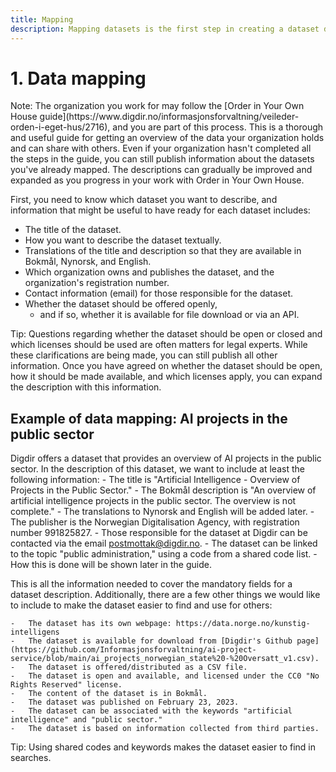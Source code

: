 ```yaml
---
title: Mapping
description: Mapping datasets is the first step in creating a dataset description.
---
```


# 1. Data mapping

<Alert size='sm'>
    Note: The organization you work for may follow the [Order in Your Own House
    guide](https://www.digdir.no/informasjonsforvaltning/veileder-orden-i-eget-hus/2716), and you are part of this
    process. This is a thorough and useful guide for getting an overview of the data your organization holds and can
    share with others. Even if your organization hasn't completed all the steps in the guide, you can still publish
    information about the datasets you've already mapped. The descriptions can gradually be improved and expanded as you
    progress in your work with Order in Your Own House.
</Alert>

First, you need to know which dataset you want to describe, and information that might be useful to have ready for each dataset includes:

-   The title of the dataset.
-   How you want to describe the dataset textually.
-   Translations of the title and description so that they are available in Bokmål, Nynorsk, and English.
-   Which organization owns and publishes the dataset, and the organization's registration number.
-   Contact information (email) for those responsible for the dataset.
-   Whether the dataset should be offered openly,
    -   and if so, whether it is available for file download or via an API.

<Alert size='sm'>
    Tip: Questions regarding whether the dataset should be open or closed and which licenses should be used are often
    matters for legal experts. While these clarifications are being made, you can still publish all other information.
    Once you have agreed on whether the dataset should be open, how it should be made available, and which licenses
    apply, you can expand the description with this information.
</Alert>

## Example of data mapping: AI projects in the public sector

Digdir offers a dataset that provides an overview of AI projects in the public sector. In the description of this dataset, we want to include at least the following information: - The title is "Artificial Intelligence - Overview of Projects in the Public Sector." - The Bokmål description is "An overview of artificial intelligence projects in the public sector. The overview is not complete." - The translations to Nynorsk and English will be added later. - The publisher is the Norwegian Digitalisation Agency, with registration number 991825827. - Those responsible for the dataset at Digdir can be contacted via the email postmottak@digdir.no. - The dataset can be linked to the topic "public administration," using a code from a shared code list. - How this is done will be shown later in the guide.

This is all the information needed to cover the mandatory fields for a dataset description. Additionally, there are a few other things we would like to include to make the dataset easier to find and use for others:

    -   The dataset has its own webpage: https://data.norge.no/kunstig-intelligens
    -   The dataset is available for download from [Digdir's Github page](https://github.com/Informasjonsforvaltning/ai-project-service/blob/main/ai_projects_norwegian_state%20-%20Oversatt_v1.csv).
    -   The dataset is offered/distributed as a CSV file.
    -   The dataset is open and available, and licensed under the CC0 "No Rights Reserved" license.
    -   The content of the dataset is in Bokmål.
    -   The dataset was published on February 23, 2023.
    -   The dataset can be associated with the keywords "artificial intelligence" and "public sector."
    -   The dataset is based on information collected from third parties.

<Alert size='sm'>Tip: Using shared codes and keywords makes the dataset easier to find in searches.</Alert>
